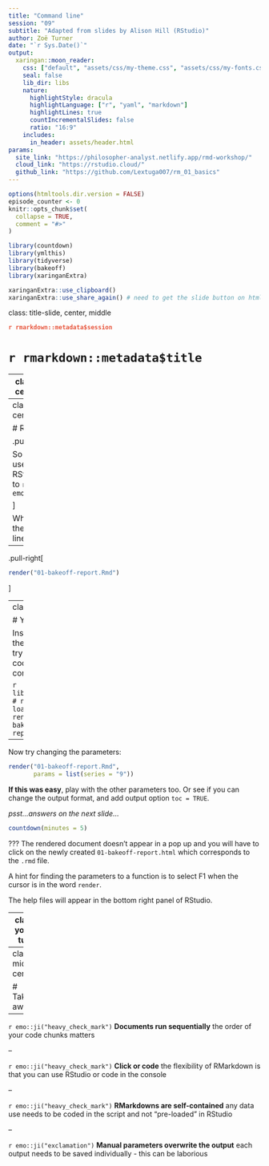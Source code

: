 ```yaml
---
title: "Command line"
session: "09"
subtitle: "Adapted from slides by Alison Hill (RStudio)"
author: Zoë Turner
date: "`r Sys.Date()`"
output:
  xaringan::moon_reader:
    css: ["default", "assets/css/my-theme.css", "assets/css/my-fonts.css"]
    seal: false 
    lib_dir: libs
    nature:
      highlightStyle: dracula
      highlightLanguage: ["r", "yaml", "markdown"]
      highlightLines: true
      countIncrementalSlides: false
      ratio: "16:9"
    includes:
      in_header: assets/header.html  
params:
  site_link: "https://philosopher-analyst.netlify.app/rmd-workshop/"
  cloud_link: "https://rstudio.cloud/"
  github_link: "https://github.com/Lextuga007/rm_01_basics"
---
```


```r
options(htmltools.dir.version = FALSE)
episode_counter <- 0
knitr::opts_chunk$set(
  collapse = TRUE,   
  comment = "#>"
)
```

```r
library(countdown)
library(ymlthis)
library(tidyverse)
library(bakeoff)
library(xaringanExtra)

xaringanExtra::use_clipboard()
xaringanExtra::use_share_again() # need to get the slide button on html view
```

class: title-slide, center, middle

<span class="fa-stack fa-4x">
  <i class="fa fa-circle fa-stack-2x" style="color: #ffffffcc;"></i>
  <strong class="fa-stack-1x" style="color:#e7553c;">`r rmarkdown::metadata$session`</strong>
</span> 

# `r rmarkdown::metadata$title`

---
class: inverse, center, middle

# <center>Command line</center>

<span class="fa-stack fa-4x">
  <i class="fa fa-circle fa-stack-2x" style="color: #fff;"></i>
  <strong class="fa-stack-1x" style="color:#17a2b8;">`r (episode_counter <- episode_counter + 1)` </strong>
</span> 

---
class: middle, center

# Rendering

.pull-left[

So far we've used the RStudio button to `r emo::ji("yarn")`

]

What about on the command line?

--

.pull-right[
```r
render("01-bakeoff-report.Rmd")
```

]

---
class: your-turn

# Your turn

Instead of using the "Knit" button, try running this code in your R console:

```r
library(rmarkdown) # needs to be loaded first
render("01-bakeoff-report.Rmd")
```

--

Now try changing the parameters:

```r
render("01-bakeoff-report.Rmd",
       params = list(series = "9"))
```

__If this was easy__, play with the other parameters too. Or see if you can change the output format, and add output option `toc = TRUE`.

_psst...answers on the next slide..._


```r
countdown(minutes = 5)
```

???
The rendered document doesn't appear in a pop up and you will have to click on the newly created `01-bakeoff-report.html` which corresponds to the `.rmd` file. 

A hint for finding the parameters to a function is to select F1 when the cursor is in the word `render`. 

The help files will appear in the bottom right panel of RStudio.

---
class: your-turn

# Example answer

```r
render("01-bakeoff-report.Rmd",
       params = list(series = "9"), 
       output_format = distill::distill_article(toc = TRUE))
```

---
class: middle, center

# Take-aways

--

`r emo::ji("heavy_check_mark")` **Documents run sequentially** the order of your code chunks matters

--

`r emo::ji("heavy_check_mark")` **Click or code** the flexibility of RMarkdown is that you can use RStudio or code in the console

--

`r emo::ji("heavy_check_mark")` **RMarkdowns are self-contained** any data use needs to be coded in the script and not "pre-loaded" in RStudio

--

`r emo::ji("exclamation")` **Manual parameters overwrite the output** each output needs to be saved individually - this can be laborious

